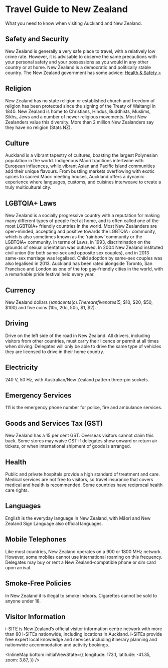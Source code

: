 <Title>FOSS4G 2025 - Travel Guide</Title>

<HeaderImage
  url="/imgs/2025/auckland.jpg"
  alt="Auckland"
  positionY="30%"
  height="450"
/>

# Travel Guide to New Zealand

What you need to know when visiting Auckland and New Zealand.

## Safety and Security

New Zealand is generally a very safe place to travel, with a relatively low crime rate. However, it is advisable to observe the same precautions with your personal safety and your possessions as you would in any other country or at home. New Zealand is a democratic and politically stable country. The New Zealand government has some advice: [Health & Safety >](https://www.newzealand.com/int/feature/health-and-safety/)

## Religion

New Zealand has no state religion or established church and freedom of religion has been protected since the signing of the Treaty of Waitangi in 1840. New Zealand is home to Christians, Hindus, Buddhists, Muslims, Sikhs, Jews and a number of newer religious movements. Most New Zealanders value this diversity. More than 2 million New Zealanders say they have no religion (Stats NZ).

## Culture

Auckland is a vibrant tapestry of cultures, boasting the largest Polynesian population in the world. Indigenous Māori traditions intertwine with European influences, while vibrant Asian and Pacific Island communities add their unique flavours. From bustling markets overflowing with exotic spices to sacred Māori meeting houses, Auckland offers a dynamic experience where languages, customs, and cuisines interweave to create a truly multicultural city.

## LGBTQIA+ Laws

New Zealand is a socially progressive country with a reputation for making many different types of people feel at home, and is often called one of the most LGBTQIA+ friendly countries in the world. Most New Zealanders are open-minded, accepting and positive towards the LGBTQIA+ community, which is also sometimes known as the ‘rainbow’ community or the LGBTQIA+ community. In terms of Laws, in 1993, discrimination on the grounds of sexual orientation was outlawed. In 2004 New Zealand instituted civil union (for both same-sex and opposite sex couples), and in 2013 same-sex marriage was legalised. Child adoption by same-sex couples was also legalised in 2013. Auckland has been rated alongside Toronto, San Francisco and London as one of the top gay-friendly cities in the world, with a remarkable pride festival held every year.

## Currency

New Zealand dollars ($) and cents (c). There are five notes ($5, $10, $20, $50, $100) and five coins (10c, 20c, 50c, $1, $2).

## Driving

Drive on the left side of the road in New Zealand. All drivers, including visitors from other countries, must carry their licence or permit at all times when driving. Delegates will only be able to drive the same type of vehicles they are licensed to drive in their home country.

## Electricity

240 V, 50 Hz, with Australian/New Zealand pattern three-pin sockets.

## Emergency Services

111 is the emergency phone number for police, fire and ambulance services.

## Goods and Services Tax (GST)

New Zealand has a 15 per cent GST. Overseas visitors cannot claim this back. Some stores may waive GST if delegates show onward or return air tickets, or when international shipment of goods is arranged.

## Health

Public and private hospitals provide a high standard of treatment and care. Medical services are not free to visitors, so travel insurance that covers medical and health is recommended. Some countries have reciprocal health care rights.

## Languages

English is the everyday language in New Zealand, with Māori and New Zealand Sign Language also official languages.

## Mobile Telephones

Like most countries, New Zealand operates on a 900 or 1800 MHz network. However, some mobiles cannot use international roaming on this frequency. Delegates may buy or rent a New Zealand-compatible phone or sim card upon arrival.

## Smoke-Free Policies

In New Zealand it is illegal to smoke indoors. Cigarettes cannot be sold to anyone under 18.

## Visitor Information

i-SITE is New Zealand’s official visitor information centre network with more than 80 i-SITEs nationwide, including locations in Auckland. i-SITEs provide free expert local knowledge and services including itinerary planning and nationwide accommodation and activity bookings.

<InlineMap
  bottom
  initialViewState={{
    longitude: 173.1,
    latitude: -41.35,
    zoom: 3.87,
  }}
/>
